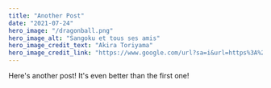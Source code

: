 ---
title: "Another Post"
date: "2021-07-24"
hero_image: "/dragonball.png"
hero_image_alt: "Sangoku et tous ses amis"
hero_image_credit_text: "Akira Toriyama"
hero_image_credit_link: "https://www.google.com/url?sa=i&url=https%3A%2F%2Fwww.dicebreaker.com%2Fgames%2Fdragon-ball-z-the-board-game-saga%2Fnews%2Fdragon-ball-z-board-game-saga-release-date&psig=AOvVaw3A-1IyB7PEyJVDY5kRdcjs&ust=1649835557193000&source=images&cd=vfe&ved=0CAoQjRxqFwoTCMDK9M6CjvcCFQAAAAAdAAAAABAJ"
---

Here's another post! It's even better than the first one!
